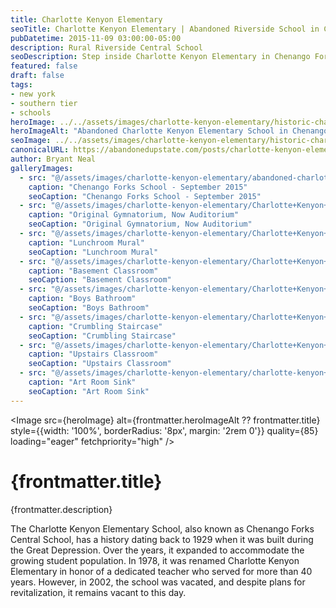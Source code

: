 ```yaml
---
title: Charlotte Kenyon Elementary
seoTitle: Charlotte Kenyon Elementary | Abandoned Riverside School in Chenango Forks NY
pubDatetime: 2015-11-09 03:00:00-05:00
description: Rural Riverside Central School
seoDescription: Step inside Charlotte Kenyon Elementary in Chenango Forks, New York, a riverside school left with stacked chairs, art room sinks, and quiet hallways.
featured: false
draft: false
tags:
- new york
- southern tier
- schools
heroImage: ../../assets/images/charlotte-kenyon-elementary/historic-charlotte-kenyon-school-chenago-forks.jpg
heroImageAlt: "Abandoned Charlotte Kenyon Elementary School in Chenango Forks, New York"
seoImage: ../../assets/images/charlotte-kenyon-elementary/historic-charlotte-kenyon-school-chenago-forks.jpg
canonicalURL: https://abandonedupstate.com/posts/charlotte-kenyon-elementary/
author: Bryant Neal
galleryImages:
  - src: "@/assets/images/charlotte-kenyon-elementary/abandoned-charlotte-kenyon-elementary-school-exterior%2B-chenago-forks.jpg"
    caption: "Chenango Forks School - September 2015"
    seoCaption: "Chenango Forks School - September 2015"
  - src: "@/assets/images/charlotte-kenyon-elementary/Charlotte+Kenyon+Elementary+School+Auditorium+Stage.jpg"
    caption: "Original Gymnatorium, Now Auditorium"
    seoCaption: "Original Gymnatorium, Now Auditorium"
  - src: "@/assets/images/charlotte-kenyon-elementary/Charlotte+Kenyon+Elementary+School+Cafeteria+Panting.jpg"
    caption: "Lunchroom Mural"
    seoCaption: "Lunchroom Mural"
  - src: "@/assets/images/charlotte-kenyon-elementary/Charlotte+Kenyon+Elementary+School+Basement+Chair%29.jpg"
    caption: "Basement Classroom"
    seoCaption: "Basement Classroom"
  - src: "@/assets/images/charlotte-kenyon-elementary/Charlotte+Kenyon+Elementary+School+Boys+Bathroom.jpg"
    caption: "Boys Bathroom"
    seoCaption: "Boys Bathroom"
  - src: "@/assets/images/charlotte-kenyon-elementary/Charlotte+Kenyon+Elementary+School+Stairwell.jpg"
    caption: "Crumbling Staircase"
    seoCaption: "Crumbling Staircase"
  - src: "@/assets/images/charlotte-kenyon-elementary/Charlotte+Kenyon+Elementary+School+Yellow+Classroom.jpg"
    caption: "Upstairs Classroom"
    seoCaption: "Upstairs Classroom"
  - src: "@/assets/images/charlotte-kenyon-elementary/charlotte-kenyon+Elementary+School+Art+Room+Sink.jpg"
    caption: "Art Room Sink"
    seoCaption: "Art Room Sink"
---
```













<Image 
  src={heroImage} 
  alt={frontmatter.heroImageAlt ?? frontmatter.title}
  style={{width: '100%', borderRadius: '8px', margin: '2rem 0'}}
  quality={85}
  loading="eager"
  fetchpriority="high"
/>

# {frontmatter.title}
<p className="post-tagline" style={{ color: "#b9975c" }}>{frontmatter.description}</p>

The Charlotte Kenyon Elementary School, also known as Chenango Forks Central School, has a history dating back to 1929 when it was built during the Great Depression. Over the years, it expanded to accommodate the growing student population. In 1978, it was renamed Charlotte Kenyon Elementary in honor of a dedicated teacher who served for more than 40 years. However, in 2002, the school was vacated, and despite plans for revitalization, it remains vacant to this day.


<GalleryLightbox galleryId="charlotte-kenyon-elementary" images={frontmatter.galleryImages} />

